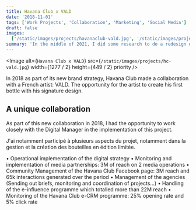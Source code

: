 ```yaml
---
title: Havana Club x VALD
date: '2018-11-01'
tags: ['Work Projects', 'Collaboration', 'Marketing', 'Social Media']
draft: false
images:
  ['/static/images/projects/havanaclub-vald.jpg', '/static/images/projects/havanaclub-vald.jpg']
summary: 'In the middle of 2021, I did some research to do a redesign of my personal website. This one was starting to get pretty old...'
---
```


<Image
  alt={`Havana Club x VALD`}
  src={`/static/images/projects/hc-vald.jpg`}
  width={1277 / 2}
  height={449 / 2}
  priority
/>

In 2018 as part of its new brand strategy, Havana Club made a collaboration with a French artist: VALD. The opportunity for the artist to create his first bottle with his signature design.

## A unique collaboration

As part of this new collaboration in 2018, I had the opportunity to work closely with the Digital Manager in the implementation of this project.

J'ai notamment participé à plusieurs aspects du projet, notamment dans la gestion et la création des bouteilles en édition limitée.

• Operational implementation of the digital strategy
• Monitoring and implementation of media partnerships: 3M of reach on 2 media operations
• Community Management of the Havana Club Facebook page: 3M reach and 65k interactions generated over the period
• Management of the agencies (Sending out briefs, monitoring and coordination of projects...)
• Handling of the e-influence programme which totalled more than 22M reach
• Monitoring of the Havana Club e-CRM programme: 25% opening rate and 5% click rate
